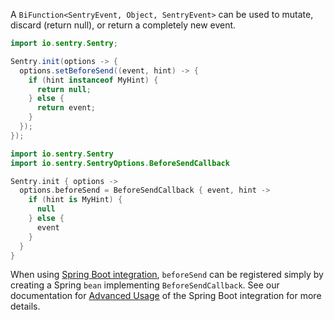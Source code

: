 A `BiFunction<SentryEvent, Object, SentryEvent>` can be used to mutate, discard (return null), or return a completely new event.

```java {tabTitle: Java}
import io.sentry.Sentry;

Sentry.init(options -> {
  options.setBeforeSend((event, hint) -> {
    if (hint instanceof MyHint) {
      return null;
    } else {
      return event;
    }
  });
});
```

```kotlin {tabTitle: Kotlin}
import io.sentry.Sentry
import io.sentry.SentryOptions.BeforeSendCallback

Sentry.init { options ->
  options.beforeSend = BeforeSendCallback { event, hint ->
    if (hint is MyHint) {
      null
    } else {
      event
    }
  }
}
```

When using [Spring Boot integration](/platforms/java/guides/spring-boot/), `beforeSend` can be registered simply by creating a Spring `bean` implementing `BeforeSendCallback`. See our documentation for [Advanced Usage](/platforms/java/guides/spring-boot/advanced-usage/#registering-custom-before-send-callback) of the Spring Boot integration for more details.
